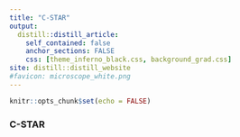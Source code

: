 ```yaml
---
title: "C-STAR"
output:
  distill::distill_article:
    self_contained: false
    anchor_sections: FALSE
    css: [theme_inferno_black.css, background_grad.css]
site: distill::distill_website
#favicon: microscope_white.png
---
```


```r

knitr::opts_chunk$set(echo = FALSE)

```
  
### C-STAR  



 <br>

 <br>

 <br>

  